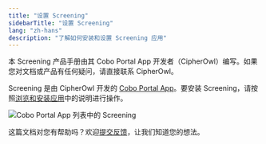 ```yaml
---
title: "设置 Screening"
sidebarTitle: "设置 Screening"
lang: "zh-hans"
description: "了解如何安装和设置 Screening 应用"
---
```

<Tip>本 Screening 产品手册由其 Cobo Portal App 开发者（CipherOwl）编写。如果您对文档或产品有任何疑问，请直接联系 CipherOwl。</Tip>

Screening 是由 CipherOwl 开发的 [Cobo Portal App](/cn/portal/portal-apps/introduction)。要安装 Screening，请按照[浏览和安装应用](/cn/portal/portal-apps/browse-and-install)中的说明进行操作。

<img src="/cn/images/portal-apps/screening/set-up.png" className="screenshot_full_screen" alt="Cobo Portal App 列表中的 Screening" />

<Tip>这篇文档对您有帮助吗？欢迎[提交反馈](https://forms.zohopublic.com/cobo/form/DocumentFeedbackForm/formperma/QvLOhxJv1_JMsJ-1dleZ8Itb_7rzN-LtgvsDdxosoVI?referrername=manuals)，让我们知道您的想法。</Tip>
